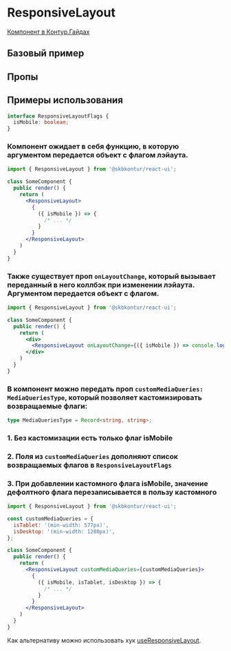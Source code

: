 
<Meta of={ResponsiveLayoutStories} />

# ResponsiveLayout

[Компонент в Контур.Гайдах](https)

## Базовый пример
<Primary />

## Пропы
<Controls />

## Примеры использования

```ts static
interface ResponsiveLayoutFlags {
  isMobile: boolean;
}
```

### Компонент ожидает в себя функцию, в которую аргументом передается объект с флагом лэйаута.

```jsx static
import { ResponsiveLayout } from '@skbkontur/react-ui';

class SomeComponent {
  public render() {
    return (
      <ResponsiveLayout>
        {
          ({ isMobile }) => {
            /* ... */
          }
        }
      </ResponsiveLayout>
    )
  }
}
```

### Также существует проп `onLayoutChange`, который вызывает переданный в него коллбэк при изменении лэйаута. Аргументом передается объект с флагом.

```jsx static
import { ResponsiveLayout } from '@skbkontur/react-ui';

class SomeComponent {
  public render() {
    return (
      <div>
        <ResponsiveLayout onLayoutChange={({ isMobile }) => console.log(isMobile)} />
      </div>
    )
  }
}
```

### В компонент можно передать проп `customMediaQueries: MediaQueriesType`, который позволяет кастомизировать возвращаемые флаги:
```ts static
type MediaQueriesType = Record<string, string>;
```
### 1. Без кастомизации есть только флаг isMobile
### 2. Поля из `customMediaQueries` дополняют список возвращаемых флагов в `ResponsiveLayoutFlags`
### 3. При добавлении кастомного флага isMobile, значение дефолтного флага перезаписывается в пользу кастомного

```jsx static
import { ResponsiveLayout } from '@skbkontur/react-ui';

const customMediaQueries = {
  isTablet: '(min-width: 577px)',
  isDesktop: '(min-width: 1280px)',
};

class SomeComponent {
  public render() {
    return (
      <ResponsiveLayout customMediaQueries={customMediaQueries}>
        {
          ({ isMobile, isTablet, isDesktop }) => {
            /* ... */
          }
        }
      </ResponsiveLayout>
    )
  }
}
```

Как альтернативу можно использовать хук [useResponsiveLayout](#/Mobiles).
